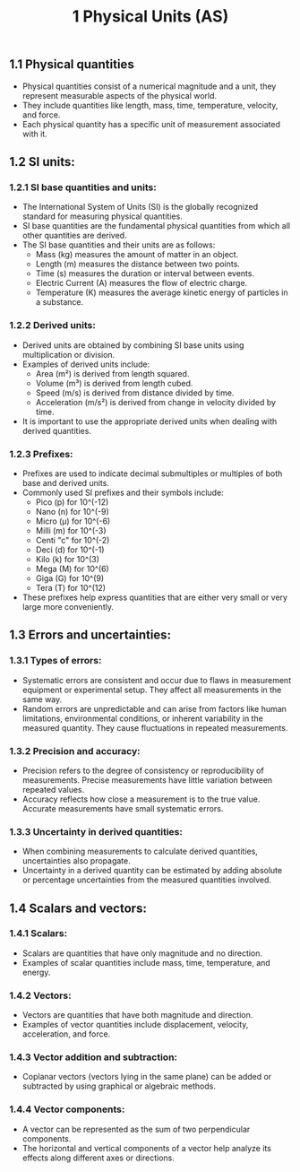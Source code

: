 ﻿---
title: 1 Physical Units (AS)
subject : physics
---

## 1.1 Physical quantities
- Physical quantities consist of a numerical magnitude and a unit, they represent measurable aspects of the physical world.
- They include quantities like length, mass, time, temperature, velocity, and force.
- Each physical quantity has a specific unit of measurement associated with it.

## 1\.2 SI units: 
### 1.2.1 SI base quantities and units:

- The International System of Units (SI) is the globally recognized standard for measuring physical quantities.
- SI base quantities are the fundamental physical quantities from which all other quantities are derived.
- The SI base quantities and their units are as follows:
  - Mass (kg) measures the amount of matter in an object.
  - Length (m) measures the distance between two points.
  - Time (s) measures the duration or interval between events.
  - Electric Current (A) measures the flow of electric charge.
  - Temperature (K) measures the average kinetic energy of particles in a substance.

### 1\.2.2 Derived units:

- Derived units are obtained by combining SI base units using multiplication or division.
- Examples of derived units include:
  - Area (m²) is derived from length squared.
  - Volume (m³) is derived from length cubed.
  - Speed (m/s) is derived from distance divided by time.
  - Acceleration (m/s²) is derived from change in velocity divided by time.
- It is important to use the appropriate derived units when dealing with derived quantities.

### 1\.2.3 Prefixes:

- Prefixes are used to indicate decimal submultiples or multiples of both base and derived units.
- Commonly used SI prefixes and their symbols include:
  - Pico (p) for 10^(-12)
  - Nano (n) for 10^(-9)
  - Micro (μ) for 10^(-6)
  - Milli (m) for 10^(-3)
  - Centi "c" for 10^(-2)
  - Deci (d) for 10^(-1)
  - Kilo (k) for 10^(3)
  - Mega (M) for 10^(6)
  - Giga (G) for 10^(9)
  - Tera (T) for 10^(12)
- These prefixes help express quantities that are either very small or very large more conveniently.

## 1\.3 Errors and uncertainties:
 ### 1.3.1 Types of errors:

- Systematic errors are consistent and occur due to flaws in measurement equipment or experimental setup. They affect all measurements in the same way.
- Random errors are unpredictable and can arise from factors like human limitations, environmental conditions, or inherent variability in the measured quantity. They cause fluctuations in repeated measurements.

### 1\.3.2 Precision and accuracy:

- Precision refers to the degree of consistency or reproducibility of measurements. Precise measurements have little variation between repeated values.
- Accuracy reflects how close a measurement is to the true value. Accurate measurements have small systematic errors.

### 1\.3.3 Uncertainty in derived quantities:

- When combining measurements to calculate derived quantities, uncertainties also propagate.
- Uncertainty in a derived quantity can be estimated by adding absolute or percentage uncertainties from the measured quantities involved.

## 1\.4 Scalars and vectors:
 ### 1.4.1 Scalars:

- Scalars are quantities that have only magnitude and no direction.
- Examples of scalar quantities include mass, time, temperature, and energy.

### 1\.4.2 Vectors:

- Vectors are quantities that have both magnitude and direction.
- Examples of vector quantities include displacement, velocity, acceleration, and force.

### 1\.4.3 Vector addition and subtraction:

- Coplanar vectors (vectors lying in the same plane) can be added or subtracted by using graphical or algebraic methods.

### 1\.4.4 Vector components:

- A vector can be represented as the sum of two perpendicular components.
- The horizontal and vertical components of a vector help analyze its effects along different axes or directions.
